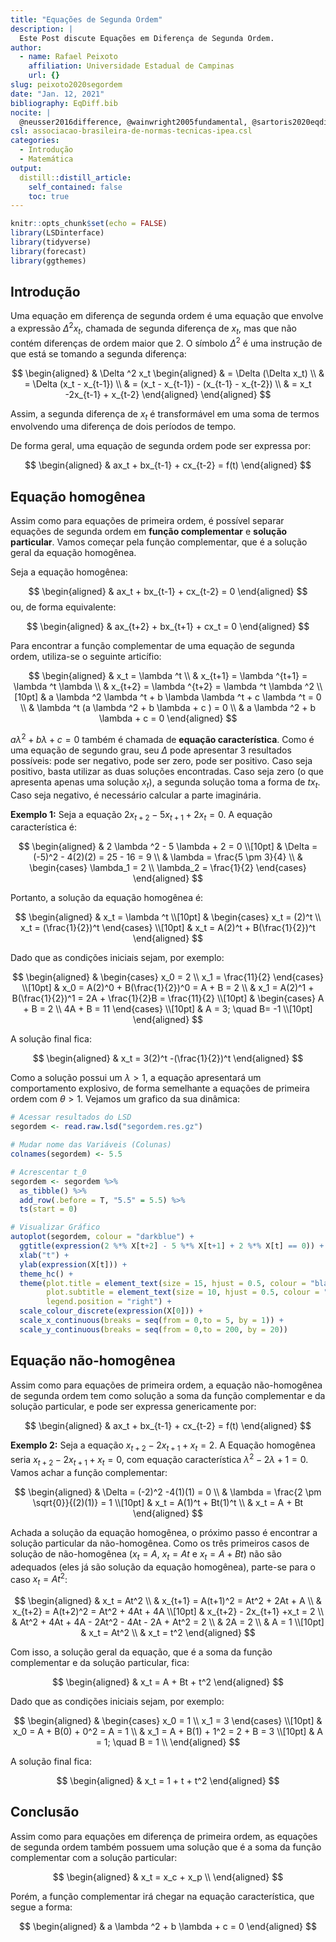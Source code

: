 ```yaml
---
title: "Equações de Segunda Ordem"
description: |
  Este Post discute Equações em Diferença de Segunda Ordem.
author:
  - name: Rafael Peixoto
    affiliation: Universidade Estadual de Campinas
    url: {}
slug: peixoto2020segordem
date: "Jan. 12, 2021"
bibliography: EqDiff.bib
nocite: | 
  @neusser2016difference, @wainwright2005fundamental, @sartoris2020eqdifseg
csl: associacao-brasileira-de-normas-tecnicas-ipea.csl
categories:
  - Introdução
  - Matemática
output:
  distill::distill_article:
    self_contained: false
    toc: true
---
```


```r
knitr::opts_chunk$set(echo = FALSE)
library(LSDinterface)
library(tidyverse)
library(forecast)
library(ggthemes)
```


## Introdução

Uma equação em diferença de segunda ordem é uma equação que envolve a expressão $\Delta ^2 x_t$, chamada de segunda diferença de $x_t$, mas que não contém diferenças de ordem maior que $2$. O símbolo $\Delta ^2$ é uma instrução de que está se tomando a segunda diferença:

$$
\begin{aligned}
& \Delta ^2 x_t 
\begin{aligned}
& = \Delta (\Delta x_t) \\
& = \Delta (x_t - x_{t-1}) \\
& = (x_t - x_{t-1}) - (x_{t-1} - x_{t-2}) \\
& = x_t -2x_{t-1} + x_{t-2}
\end{aligned}
\end{aligned}
$$

Assim, a segunda diferença de $x_t$ é transformável em uma soma de termos envolvendo uma diferença de dois períodos de tempo.

De forma geral, uma equação de segunda ordem pode ser expressa por:

$$
\begin{aligned}
& ax_t + bx_{t-1} + cx_{t-2} = f(t)
\end{aligned}
$$

## Equação homogênea

Assim como para equações de primeira ordem, é possível separar equações de segunda ordem em **função complementar** e **solução particular**. Vamos começar pela função complementar, que é a solução geral da equação homogênea. 

Seja a equação homogênea:

$$
\begin{aligned}
& ax_t + bx_{t-1} + cx_{t-2} = 0
\end{aligned}
$$
ou, de forma equivalente:

$$
\begin{aligned}
& ax_{t+2} + bx_{t+1} + cx_t = 0
\end{aligned}
$$

Para encontrar a função complementar de uma equação de segunda ordem, utiliza-se o seguinte articífio:


$$
\begin{aligned}
& x_t = \lambda ^t \\
& x_{t+1} = \lambda ^{t+1} = \lambda ^t \lambda \\
& x_{t+2} = \lambda ^{t+2} = \lambda ^t \lambda ^2 \\[10pt]
& a \lambda ^2 \lambda ^t + b \lambda \lambda ^t + c \lambda ^t = 0 \\
& \lambda ^t (a \lambda ^2 + b \lambda + c ) = 0 \\
& a \lambda ^2 + b \lambda + c  = 0
\end{aligned}
$$

$a \lambda ^2 + b \lambda + c  = 0$ também é chamada de **equação característica**. Como é uma equação de segundo grau, seu $\Delta$ pode apresentar $3$ resultados possíveis: pode ser negativo, pode ser zero, pode ser positivo. Caso seja positivo, basta utilizar as duas soluções encontradas. Caso seja zero (o que apresenta apenas uma solução $x_t$), a segunda solução toma a forma de $tx_t$. Caso seja negativo, é necessário calcular a parte imaginária.  

**Exemplo 1:** Seja a equação $2x_{t+2} - 5x_{t+1} + 2x_t = 0$. A equação característica é:

$$
\begin{aligned}
& 2 \lambda ^2 - 5 \lambda + 2 = 0 \\[10pt]
& \Delta = (-5)^2 - 4(2)(2) = 25 - 16 = 9 \\
& \lambda = \frac{5 \pm 3}{4} \\
& \begin{cases}
\lambda_1 = 2 \\
\lambda_2 = \frac{1}{2}
\end{cases}
\end{aligned}
$$

Portanto, a solução da equação homogênea é:

$$
\begin{aligned}
& x_t = \lambda ^t \\[10pt]
& \begin{cases}
x_t = (2)^t \\
x_t = (\frac{1}{2})^t
\end{cases} \\[10pt]
& x_t = A(2)^t + B(\frac{1}{2})^t
\end{aligned}
$$

Dado que as condições iniciais sejam, por exemplo:

$$
\begin{aligned}
& \begin{cases}
x_0 = 2 \\
x_1 = \frac{11}{2}
\end{cases} \\[10pt]
& x_0 = A(2)^0 + B(\frac{1}{2})^0 = A + B = 2 \\
& x_1 = A(2)^1 + B(\frac{1}{2})^1 = 2A + \frac{1}{2}B = \frac{11}{2} \\[10pt]
& \begin{cases}
A + B = 2 \\
4A + B = 11 
\end{cases} \\[10pt]
& A = 3; \quad B= -1 \\[10pt]
\end{aligned}
$$

A solução final fica:

$$
\begin{aligned}
& x_t = 3(2)^t -(\frac{1}{2})^t
\end{aligned}
$$

Como a solução possui um $\lambda > 1$, a equação apresentará um comportamento explosivo, de forma semelhante a equações de primeira ordem com $\theta >1$. Vejamos um grafico da sua dinâmica:

```r
# Acessar resultados do LSD
segordem <- read.raw.lsd("segordem.res.gz")

# Mudar nome das Variáveis (Colunas)
colnames(segordem) <- 5.5

# Acrescentar t_0
segordem <- segordem %>%
  as_tibble() %>%
  add_row(.before = T, "5.5" = 5.5) %>%
  ts(start = 0)

# Visualizar Gráfico
autoplot(segordem, colour = "darkblue") +
  ggtitle(expression(2 %*% X[t+2] - 5 %*% X[t+1] + 2 %*% X[t] == 0)) +
  xlab("t") +
  ylab(expression(X[t])) +
  theme_hc() +
  theme(plot.title = element_text(size = 15, hjust = 0.5, colour = "black"),
        plot.subtitle = element_text(size = 10, hjust = 0.5, colour = "darkblue"),
        legend.position = "right") +
  scale_colour_discrete(expression(X[0])) +
  scale_x_continuous(breaks = seq(from = 0,to = 5, by = 1)) +
  scale_y_continuous(breaks = seq(from = 0,to = 200, by = 20))
```


## Equação não-homogênea

Assim como para equações de primeira ordem, a equação não-homogênea de segunda ordem tem como solução a soma da função complementar e da solução particular, e pode ser expressa genericamente por:

$$
\begin{aligned}
& ax_t + bx_{t-1} + cx_{t-2} = f(t)
\end{aligned}
$$

**Exemplo 2:** Seja a equação $x_{t+2} - 2x_{t+1} +x_t = 2$. A Equação homogênea seria $x_{t+2} - 2x_{t+1} +x_t = 0$, com equação característica $\lambda^2 - 2\lambda + 1 = 0$. Vamos achar a função complementar:

$$
\begin{aligned}
& \Delta = (-2)^2 -4(1)(1) = 0 \\
& \lambda = \frac{2 \pm \sqrt{0}}{(2)(1)} = 1 \\[10pt]
& x_t = A(1)^t + Bt(1)^t \\
& x_t = A + Bt
\end{aligned}
$$

Achada a solução da equação homogênea, o próximo passo é encontrar a solução particular da não-homogênea. Como os três primeiros casos de solução de não-homogênea ($x_t = A$, $x_t = At$ e $x_t = A + Bt$) não são adequados (eles já são solução da equação homogênea), parte-se para o caso $x_t = At^2$:

$$
\begin{aligned}
& x_t = At^2 \\
& x_{t+1} = A(t+1)^2 = At^2 + 2At + A \\
& x_{t+2} = A(t+2)^2 = At^2 + 4At + 4A \\[10pt]
& x_{t+2} - 2x_{t+1} +x_t = 2 \\
& At^2 + 4At + 4A - 2At^2 - 4At - 2A + At^2 = 2 \\
& 2A = 2 \\
& A = 1 \\[10pt]
& x_t = At^2 \\
& x_t = t^2
\end{aligned}
$$

Com isso, a solução geral da equação, que é a soma da função complementar e da solução particular, fica:

$$
\begin{aligned}
& x_t = A + Bt + t^2
\end{aligned}
$$

Dado que as condições iniciais sejam, por exemplo:

$$
\begin{aligned}
& \begin{cases}
x_0 = 1 \\
x_1 = 3
\end{cases} \\[10pt]
& x_0 = A + B(0) + 0^2 = A = 1 \\
& x_1 = A + B(1) + 1^2 = 2 + B = 3 \\[10pt]
& A = 1; \quad B = 1 \\
\end{aligned}
$$

A solução final fica:

$$
\begin{aligned}
& x_t = 1 + t + t^2
\end{aligned}
$$

## Conclusão

Assim como para equações em diferença de primeira ordem, as equações de segunda ordem também possuem uma solução que é a soma da função complementar com a solução particular:

$$
\begin{aligned}
& x_t = x_c + x_p \\
\end{aligned}
$$

Porém, a função complementar irá chegar na equação característica, que segue a forma:

$$
\begin{aligned}
& a \lambda ^2 + b \lambda + c  = 0
\end{aligned}
$$





